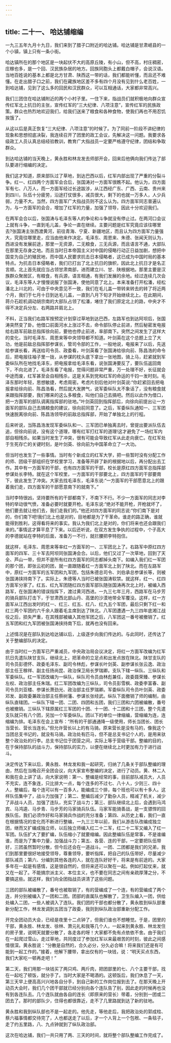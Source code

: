 ```yaml
---
---
---
```

title: 二十一、 哈达铺缩编
---



一九三五年九月十九日，我们来到了腊子口附近的哈达铺。哈达铺是甘肃岷县的一个小镇，镇上只有一条小街。

哈达镇所在的那个地区是一块起伏不大的高原丘陵，有小山，但不高，村庄稠密，庄稼也多，是一个回、汉民族杂居的地方。回族同胞头上都戴白帽子，会说汉语。当地百姓说的基本上都是北方甘肃、陕西这一带的话，我们都能听懂，而且还不难懂。在走出腊子口之前，我们在藏族地区差不多有四个月没有见到什么老百姓，一到哈达铺，见到了这么多的回民和汉民群众，可以互相通话，大家都非常高兴。

我们三团住在哈达铺附近的两个小村子里。一住下来，指战员们就积极地向群众宣传红军北上抗日的主张，宣传红军的“三大纪律、八项注意”，宣传红军的民族政策。群众也热烈地欢迎我们，给我们送来了粮食和各种食物，使我们再也不用忍饥挨饿了。

从这以后是真正恢复“三大纪律、八项注意”的时候了。为了同前一阶段不讲纪律的现象和思想彻底决裂，我连续召开了团里的政工会议，先解决这一问题。我要求各级政工人员认真总结经验教训，教育广大指战员一定要严格遵守纪律，团结和争取群众。

到达哈达铺的当天晚上，黄永胜和林龙发去师部开会，回来后他俩向我们传达了部队要进行缩编的决定。

我们这才知道，原来部队过了草地，到达巴西以后，红军内部出现了严重的分裂斗争。红一、红四两个方面军会合后，张国涛对一方面军很瞧不起。他认为，四方面军有七、八万人，而一方面军经过长途跋涉，从江西经广东、广西、云南、贵州来到四川，队伍十分疲劳，沿途打仗很多，减员很大，剩下的也就一万多人，人少兵弱，力量不大。当然，四方面军广大指战员则不这么认为。四方面军同志普遍认为，与一方面军的会合，增加了红军的力量，加强了领导，因此十分欢迎我们。

在两军会合以后，张国涛与毛泽东等人的争论和斗争就没有停止过。在两河口会议上就有斗争，一直到毛儿盖，争论一直在继续。主要问题是红军究竟应该往哪里去?张国涛主张西渡黄河，前往青海、宁夏、新疆地区，而且认为四方面军力量强大，究竟往哪里走，应当由他来作决定。毛泽东、周恩来、朱德、张闻天则认为，西进没有发展前途，那里一无资源，二无粮食，三无兵源，而且语言不通，大部队在那里无存身之地。而且当时日本帝国主义对中国的侵略行动正日益加剧，想把中国变为自己的殖民地，而中国人民要求抗击日本侵略者，这已成为中国时局的基本特点。为抗击日本侵略者，我们已打出了北上抗日的旗帜，因此北上抗日才是名正言顺。北上首先就应当占领甘肃南部，进而建立川、甘、陕根据地。那里主要是汉族群众聚居区，有粮食，有兵源，语言相通，有我们发展的余地。经过连续几次会议，毛泽东等人才慢慢说服了张国涛，使他同意了北上。本来准备打开松潘，经松潘北上川北的，可由于中央意见不一致，我们在毛儿盖一带转来转去的转了将近两个月，我们于七月十日到达毛儿盖，一直到八月下旬才开始继续北上。在此期间，蒋介石趁机调动胡宗南的大部队占领了松潘，堵住了我们原定北上的路，中央才不得不决定兵分左、右两路并肩北上。

不料，正当我们右路军按预定计划穿过草地到达巴西，左路军也到达阿坝后，张国涛突然变了卦。他借口前面河水上涨过不去，命令部队停止前进，然后秘密发电报给右路军前敌总指挥徐向前，要他也停止前进，率部南下。突然之间发生了这样大的变化，当时毛泽东、周恩来等中央领导都不知道。叶剑英在这个总题上立了大功，他是前敌总指挥部参谋长，管司令部的工作，一般地说，电报来了以后，先送给参谋长看，再送给司令员、政委看，叶剑英看了张国涛给徐向前、陈昌浩的命令后，把电报往袖子里一拢，从参谋的枕头底下拿出一张地图，骑上马，赶紧就到军委纵队所在地找毛泽东，把电报拿给毛泽东看，说张国涛要反了，要队伍返回南下，不向北进了。毛泽东看了电报，觉得问题非常严重，万一处理不好，长征就会中途而废，红军甚至会自相残杀，这是关系到党和红军的命运的千钧一发时刻。毛泽东那时年轻，思想敏捷，考虑周密。考虑片刻后他对叶剑英说:“你赶紧回去把电报拿给徐向前、陈昌浩看，然后就大发脾气，说军委纵队太不象话了，没有粮食就来跟指挥部要，我们哪来的这么多粮食，叫他们自己去搞吧。然后以此作为借口，把一方面军的部队调离指挥部的驻地。”叶剑英回到指挥部后，向徐向前提出让一方面军的部队自己去搞粮食的建议，徐向前同意了。之后，军委纵队通知一、三军团快速脱离徐向前、陈昌浩领导的前敌总指挥部，开始了单独北上的行程。

后来听说，当陈昌浩发现军委纵队和一、三军团已单独离去时，曾提出要派队伍去追，但徐向前说，没有这个道理，哪有红军打红军的道理!这才避免了一场红军内部自相残杀。如果当时发生了冲突，很有可能会导致红军从此走向衰亡。在红军处于生死存亡的关键时刻，是叶剑英、徐向前为中国革命立了一大功。

但当时也发生了一些事情。当时有个新成立的红军大学，把一些暂时没有分配工作的师、团级干部组织在学校里学习，准备等开辟了新的根据地以后，再分配出去工作。其中有一方面军的干部，也有四方面军的干部，校长是原红四方面军总指挥部参谋处长李特。就在这个军校里，一方面军的干部要北上，四方面军的干部要南下，彼此发生了冲突。大家去找毛泽东，毛泽东说:“一方面军的干部愿意北上的跟着我们走，四方面军的干部愿意南下的就南下。”

当时李特很凶，坚持要所有的干部都南下，不南下不行。不少一方面军的同志对李特的举动很气愤，准备必要时就要开枪。毛泽东说:“绝对不能开枪，开枪就坏了，他们要去就让他们去，我们走我们的。”他还对四方面军的同志说:“你们南下是对的，你们南下吧!我们北上也是对的，目地都是为了干革命。谁走的路正确，谁就能得到胜利，这得看将来的事实。我认为我们北上是对的，你们将来也还会跟我们来的。”事情这才算平息了下来。以后还听说，在双方发生争执的过程中，个子高大的李德就站在李特的后面，准备万一不行，就拦腰把李特抱住。

就这样，毛泽东、周恩来等率红一方面军的一、三军团北上了。右路军中原红四方面军的四军、三十军去阿坝同张国涛会合。以后，他们又过了一次草地，回到了天全、芦山一带，但并不是所有红四方面军的同志都掉头南下。如编入我们红一军团的那个团，即张云初的团，就一直跟随着红一方面军北上到了陕北。而在左路军中，原红一方面军的五军团和九军团，包括朱德总司令、刘伯承总参谋长等，则被张国涛挟持南下了。实际上，朱德等人当时已被张国涛软禁。就这样，红一、红四方面军分家了。红五、红九军团随红四方面军部队随张国涛再次北上时，被编入西路军，在张国涛的错误指挥下，渡过黄河西进。一九三七年三月，西路军在马步芳的骑兵部队打击下，于甘肃西北部山丹、高堡的沙漠地带全军覆没。这样，红一方面军从江西出发时的红一、红三、红五、红八、红九五个军团，最后只剩下红一和红三两个军团约六千余人跟着毛主席到达了陕北。八军团遭遇一九三四年底湘江战役之后，损失严重，在其残部被编入其他军团之后，八军团这一番号被撤销了。红五军团和红九军团被张国涛挟持南下后，就再也没有回来。

上述情况是在部队到达哈达铺以后，上级逐步向我们传达的。与此同时，还传达了关于整编部队的决定。

由于当时红一方面军已严重减员，中央政治局会议决定，将红一方面军改编为红军抗日先遣队陕甘支队，继续北上，把革命的立足点和出发点放在陕北。陕甘支队的司令员彭德怀、政委毛泽东、副司令林彪，参谋长叶剑英、副参谋长张云逸、政治部主任王稼祥、副主任扬尚昆、政治保卫局长罗瑞卿。支队下辖一纵队、三纵队和军委纵队。红一军团改编为一纵队，纵队司令员由林彪兼任，政委聂荣臻、参谋长左权、政治部主任朱瑞。红二军团改编为三纵队，司令员彭雪枫、政委李富春、副司令员刘亚楼、参谋长萧劲光、政治部主任罗瑞卿。军委纵队司令员叶剑英、政委邓发、副政委兼政治部主任蔡树藩、参谋长张经武。纵队下面撤销了师的编制，由纵队直辖团。一纵队下辖一团、二团、四团和五团，我们三团和六团被编散，番号也被撤销。三纵队下辖原属红三军团的十团、十一团、十二团和十三团，整个先遣支队就只有八个团，另加一个军委纵队。团以下的单位一律缩编，营缩编为连，连缩编为排。毛泽东在会上宣布：“所有的干部通通降一级使用，师长当团长、团长当营长、营长当连长。”但允许营长以上的有马骑。原来营长是没有马的，像我这个当团总支书记的，就没有马骑。政治处有匹马，但不是总支书记个人的，是用来驮整个政治处的行李。总支书记位于团营之间，实际上等于营级干部。整编的目的，在于保持部队的战斗力，保持部队的实力，以便在继续北上时更加有力于进行战斗。

决定传达下来以后，黄永胜、林龙发和我一起研究，归纳了几条关于部队整编的理由，然后在当晚召开全团会议，向大家宣布整编的决定，进行了动员。黄、林二人和我在会上讲了话，向大家说明：第一、整编是经常的事，目前部队减员大，人员不充实，连不象连，只比排大一点，每个连多的不过七、八十人，少则三、四十人，整编后，每个连可以有一百多人，能编成三个排，每个班也可以有十多人。这样队伍集中了，战斗力加强了；第二、整编后减少了勤杂人员，精减了机关，减少了非战斗人员，加强了连队，充实了战斗力；第三、部队继续北上后，会遇到马鸿宾、马鸿逵、马步青、马步芳的马家骑兵队伍。马家军能骑善战，是一支骠悍的回族队伍，我们必须作好和马家骑兵作战的充分准备；第四、从历史上看，我们一直在根据情况的变化而不断进行整编，一九三三年以前，我们从游击队改编成独立团，继而又扩编成独立师，以后独立师编入红二十二军，红二十二军又编入了红一军团。队伍扩大了要扩编，队伍缩小了就要缩编。因此整编队伍是常事，不是谁编谁，而是为了集中力量，加强战斗力；第五、各营、连的干部，一定要把队伍带好，三团虽然暂时分散，但今后还会在一道战斗。一团、二团都是我们的兄弟，我们到那里要很好地接受领导，尊重领导，要听指挥，把自己的队伍带好，尽量减少部队减员；第六、分编到其他各连的人，就在连队好好干，将来是有前途的。大家多年在一起是有感情，这是很自然的，但将来还可以聚在一起。例如打起仗来，就又在一起了。不能搞宗派主义、本位主义，也不要在同志之间有亲疏厚薄之分，不要搞这些。就这样，我们向全团指战员讲清了这些问题。

三团的部队被编散了，番号也被取销了，有的营编成了一个连，有的营编成了两个连，并分别被编入了一团和二团。团部的直属队也解散了，卫生队编入一团，供给处编入二团，一些人被调入了连队。我们团的干部也都分散了，黄永胜到纵队部重新分配工作，林龙发调到五团当了政委，我则到纵队政治部重新分配工作。

开完全团动员大会，已经是夜里十二点钟了，但我们谁也不想睡觉。于是，团里的干部，黄永胜、林龙发、徐林、萧元礼和我等几个人，一起来到黄永胜、林龙发住的房子里，说明天就要分散了，各走各的呀！大家都不免有点依依不舍。由于我们在一起爬过雪山，走过草地，共同度过了参加红军以来最艰苦的时刻，彼此之间感情很深。黄永胜说：“分散是自然的，合久必分，分久必合嘛！将来我们还是有可能到一起工作的。”接着，他解下腰带，拿出仅有的一块钱，说：“明天买点东西，我们大家吃一顿再走吧！”

第二天，我们用那一块钱买了两只鸡、两斤肉，把团部里的七、八个主要干部，找在一起吃了顿饭，就分手了。当时大家是不喝酒的。这顿饭后，我们休息了一天，第三天早上便高高兴兴地各自分手，到自己新的工作岗位报到去了。在那天晚上开动员大会时，我们几个团干部就已经分别向各个连队告了别，因此走的时候再也没有到各连队去。几个连队就由各自的连长（即原来的营长）带着，分别到一团或二团去了。那时的部队少，住得也都很靠近，走不了几里路就到达了新的驻地。

黄永胜和我到纵队部也不是一起走的。他先走，等他走后，我把政治处的郭成柱、蔡六福事情都交待完了，人也都送走了以后，才一个人背上一个包袱、一条毯子，走了约五里路，八、九点钟就到了纵队政治部。

这次在哈达铺，我们一共只用了两、三天的时间，就将整个部队整编工作完成了。